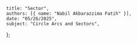     title: "Sector",
    authors: [{ name: "Nabil Akbarazzima Fatih" }],
    date: "05/26/2025",
    subject: "Circle Arcs and Sectors",
};